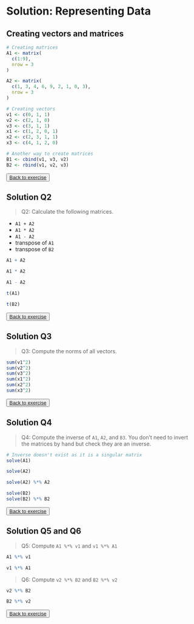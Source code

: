 # Solution: Representing Data {#representing_data-sol}
## Creating vectors and matrices

```r
# Creating matrices
A1 <- matrix(
  c(1:9),
  nrow = 3
)

A2 <- matrix(
  c(1, 3, 4, 6, 9, 2, 1, 0, 3),
  nrow = 3
)

# Creating vectors
v1 <- c(0, 1, 1)
v2 <- c(2, 1, 0)
v3 <- c(3, 1, 1)
x1 <- c(1, 2, 0, 1)
x2 <- c(2, 3, 1, 1)
x3 <- c(4, 1, 2, 0)

# Another way to create matrices
B1 <- cbind(v1, v3, v2)
B2 <- rbind(v1, v2, v3)

```

<button class="button">
  [Back to exercise](#rep_data-ex)
</button>


## Solution Q2

> Q2: Calculate the following matrices.

- `A1 + A2`
- `A1 * A2`
- `A1 - A2`
- transpose of `A1`
- transpose of `B2`

```r
A1 + A2

A1 * A2

A1 - A2

t(A1)

t(B2)

```

<button class="button">
  [Back to exercise](#rep_data-ex)
</button>

## Solution Q3

> Q3: Compute the norms of all vectors.

```r
sum(v1^2)
sum(v2^2)
sum(v3^2)
sum(x1^2)
sum(x2^2)
sum(x3^2)

```

<button class="button">
  [Back to exercise](#rep_data-ex)
</button>

## Solution Q4

> Q4: Compute the inverse of `A1`, `A2`, and `B3`.
> You don't need to invert the matrices by hand but check they are an inverse.

```r
# Inverse doesn't exist as it is a singular matrix
solve(A1)

solve(A2)

solve(A2) %*% A2

solve(B2)
solve(B2) %*% B2

```

<button class="button">
  [Back to exercise](#rep_data-ex)
</button>

## Solution Q5 and Q6

> Q5: Compute `A1 %*% v1` and `v1 %*% A1`

```r
A1 %*% v1

v1 %*% A1
```

> Q6: Compute `v2 %*% B2` and `B2 %*% v2`

```r
v2 %*% B2

B2 %*% v2
```

<button class="button">
  [Back to exercise](#rep_data-ex)
</button>